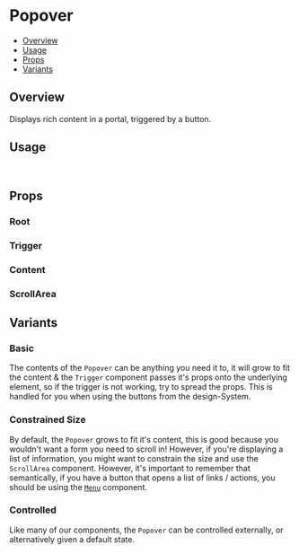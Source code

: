 

<Meta of={PopoverStories} />

# Popover

- [Overview](#overview)
- [Usage](#usage)
- [Props](#props)
- [Variants](#variants)

## Overview

Displays rich content in a portal, triggered by a button.

<ViewSource path="components/Popover" />

<Canvas of={PopoverStories.Base} />

## Usage

```js
import { Popover } from '@strapi/design-system';
```

## Props

### Root

### Trigger

### Content

### ScrollArea

## Variants

### Basic

The contents of the `Popover` can be anything you need it to, it will grow to fit the content & the `Trigger` component
passes it's props onto the underlying element, so if the trigger is not working, try to spread the props. This is
handled for you when using the buttons from the design-System.

<Canvas of={PopoverStories.Base} />

### Constrained Size

By default, the `Popover` grows to fit it's content, this is good because you wouldn't want a form you need to scroll
in! However, if you're displaying a list of information, you might want to constrain the size and use the `ScrollArea`
component. However, it's important to remember that semantically, if you have a button that opens a list of links /
actions, you should be using the [`Menu`](../?path=/docs/components-menu--docs) component.

<Canvas of={PopoverStories.ConstrainedSize} />

### Controlled

Like many of our components, the `Popover` can be controlled externally, or alternatively given a default state.

<Canvas of={PopoverStories.Controlled} />
